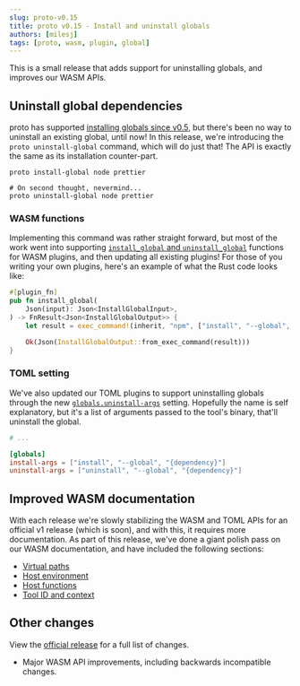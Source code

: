 ```yaml
---
slug: proto-v0.15
title: proto v0.15 - Install and uninstall globals
authors: [milesj]
tags: [proto, wasm, plugin, global]
---
```


This is a small release that adds support for uninstalling globals, and improves our WASM APIs.

<!--truncate-->

## Uninstall global dependencies

proto has supported [installing globals since v0.5](./proto-v0.5), but there's been no way to
uninstall an existing global, until now! In this release, we're introducing the
`proto uninstall-global` command, which will do just that! The API is exactly the same as its
installation counter-part.

```shell
proto install-global node prettier

# On second thought, nevermind...
proto uninstall-global node prettier
```

### WASM functions

Implementing this command was rather straight forward, but most of the work went into supporting
[`install_global` and `uninstall_global`](/docs/proto/wasm-plugin) functions for WASM plugins, and
then updating all existing plugins! For those of you writing your own plugins, here's an example of
what the Rust code looks like:

```rust
#[plugin_fn]
pub fn install_global(
    Json(input): Json<InstallGlobalInput>,
) -> FnResult<Json<InstallGlobalOutput>> {
    let result = exec_command!(inherit, "npm", ["install", "--global", &input.dependency]);

    Ok(Json(InstallGlobalOutput::from_exec_command(result)))
}
```

### TOML setting

We've also updated our TOML plugins to support uninstalling globals through the new
[`globals.uninstall-args`](/docs/proto/non-wasm-plugin) setting. Hopefully the name is self
explanatory, but it's a list of arguments passed to the tool's binary, that'll uninstall the global.

```toml
# ...

[globals]
install-args = ["install", "--global", "{dependency}"]
uninstall-args = ["uninstall", "--global", "{dependency}"]
```

## Improved WASM documentation

With each release we're slowly stabilizing the WASM and TOML APIs for an official v1 release (which
is soon), and with this, it requires more documentation. As part of this release, we've done a giant
polish pass on our WASM documentation, and have included the following sections:

- [Virtual paths](/docs/guides/wasm-plugins#virtual-paths)
- [Host environment](/docs/guides/wasm-plugins#host-environment)
- [Host functions](/docs/guides/wasm-plugins#host-functions--macros)
- [Tool ID and context](/docs/guides/wasm-plugins#plugin-identifier)

## Other changes

View the [official release](https://github.com/moonrepo/proto/releases/tag/v0.15.0) for a full list
of changes.

- Major WASM API improvements, including backwards incompatible changes.
